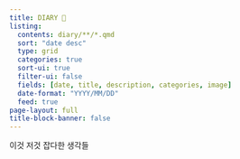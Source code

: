 ```yaml
---
title: DIARY 🤯
listing:
  contents: diary/**/*.qmd
  sort: "date desc"
  type: grid
  categories: true
  sort-ui: true
  filter-ui: false
  fields: [date, title, description, categories, image]
  date-format: "YYYY/MM/DD"
  feed: true
page-layout: full
title-block-banner: false
---
```


이것 저것 잡다한 생각들

::: {#sample-listings}
:::